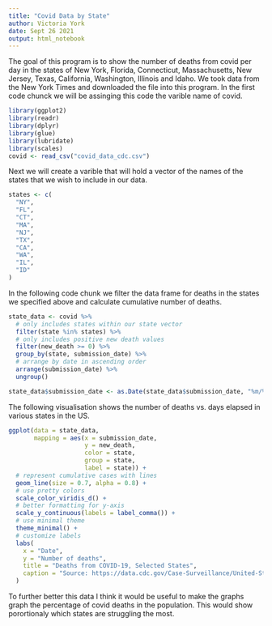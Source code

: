 ```yaml
---
title: "Covid Data by State"
author: Victoria York
date: Sept 26 2021
output: html_notebook
---
```

The goal of this program is to show the number of deaths from covid per day in the states of New York, Florida, Connecticut, Massachusetts, New Jersey, Texas, California, Washington, Illinois and Idaho. 
We took data from the New York Times and downloaded the file into this program. In the first code chunck we will be assinging this code the varible name of covid. 
```r
library(ggplot2)
library(readr)
library(dplyr)
library(glue)
library(lubridate)
library(scales)
covid <- read_csv("covid_data_cdc.csv")
```

Next we will create a varible that will hold a vector of the names of the states that we wish to include in our data. 

```r
states <- c(
  "NY",
  "FL",
  "CT",
  "MA",
  "NJ",
  "TX",
  "CA",
  "WA",
  "IL",
  "ID"
)
```

In the following code chunk we filter the data frame for deaths in the states we specified above and calculate cumulative number of deaths.

```r
state_data <- covid %>% 
  # only includes states within our state vector
  filter(state %in% states) %>%
  # only includes positive new death values
  filter(new_death >= 0) %>%
  group_by(state, submission_date) %>%
  # arrange by date in ascending order
  arrange(submission_date) %>%
  ungroup()

state_data$submission_date <- as.Date(state_data$submission_date, "%m/%d/%Y")
```

The following visualisation shows the number of deaths vs. days elapsed in various states in the US.

```r
ggplot(data = state_data,
       mapping = aes(x = submission_date, 
                     y = new_death, 
                     color = state,
                     group = state,
                     label = state)) +
  # represent cumulative cases with lines
  geom_line(size = 0.7, alpha = 0.8) +
  # use pretty colors
  scale_color_viridis_d() +
  # better formatting for y-axis
  scale_y_continuous(labels = label_comma()) +
  # use minimal theme
  theme_minimal() +
  # customize labels
  labs(
    x = "Date",
    y = "Number of deaths",
    title = "Deaths from COVID-19, Selected States",
    caption = "Source: https://data.cdc.gov/Case-Surveillance/United-States-COVID-19-Cases-and-Deaths-by-State-o/9mfq-cb36/data"
  )
```

To further better this data I think it would be useful to make the graphs graph the percentage of covid deaths in the population. This would show porortionaly which states are struggling the most. 
